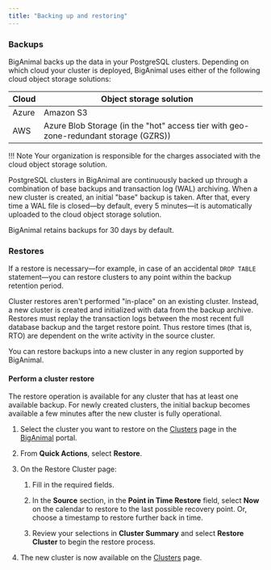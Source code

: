 ```yaml
---
title: "Backing up and restoring"
---
```


### Backups 
 
BigAnimal backs up the data in your PostgreSQL clusters. Depending on which cloud your cluster is deployed, BigAnimal uses either of the following cloud object storage solutions:

| Cloud | Object storage solution                                                        |   |
|----------------------------|--------------------------------------------------------------------------------------|---|
| Azure                      | Amazon S3                                                                            |   |
| AWS                        | Azure Blob Storage (in the "hot" access tier with geo-zone-redundant storage (GZRS)) |   |


!!! Note
    Your organization is responsible for the charges associated with the cloud object storage solution.

PostgreSQL clusters in BigAnimal are continuously backed up through a combination of base backups and transaction log (WAL) archiving. When a new cluster is created, an initial "base" backup is taken. After that, every time a WAL file is closed—by default, every 5 minutes—it is automatically uploaded to the cloud object storage solution.

BigAnimal retains backups for 30 days by default.

### Restores

If a restore is necessary—for example, in case of an accidental `DROP TABLE` statement—you can restore clusters to any point within the backup retention period.

Cluster restores aren't performed "in-place" on an existing cluster. Instead, a new cluster is created and initialized with data from the backup archive. Restores must replay the transaction logs between the most recent full database backup and the target restore point. Thus restore times (that is, RTO) are dependent on the write activity in the source cluster.

You can restore backups into a new cluster in any region supported by BigAnimal.

#### Perform a cluster restore

The restore operation is available for any cluster that has at least one available backup. For newly created clusters, the initial backup becomes available a few minutes after the new cluster is fully operational.

1.  Select the cluster you want to restore on the [Clusters](https://portal.biganimal.com/clusters) page in the [BigAnimal](https://portal.biganimal.com) portal. 

2.  From **Quick Actions**, select **Restore**.

3.  On the Restore Cluster page: 

    1.  Fill in the required fields.

    2.  In the **Source** section, in the **Point in Time Restore** field, select **Now** on the calendar to restore to the last possible recovery point. Or, choose a timestamp to restore further back in time. 

    3.  Review your selections in **Cluster Summary** and select **Restore Cluster** to begin the restore process.  

4.  The new cluster is now available on the [Clusters](https://portal.biganimal.com/clusters) page.
